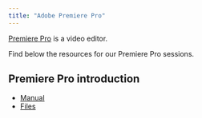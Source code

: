 ```yaml
---
title: "Adobe Premiere Pro"
---
```


[Premiere Pro](https://my.uq.edu.au/information-and-services/information-technology/software-and-web-apps/uq-software-catalogue/adobe-software) is a video editor.

Find below the resources for our Premiere Pro sessions.

## Premiere Pro introduction

* [Manual](https://github.com/uqlibrary/technology-training-assets/raw/master/Premiere_Pro/Premiere_Pro_Video_Editing_Basics.pdf)
* [Files](https://github.com/uqlibrary/technology-training-assets/raw/master/Premiere_Pro/Adobe%20Premier%20Pro.zip)

